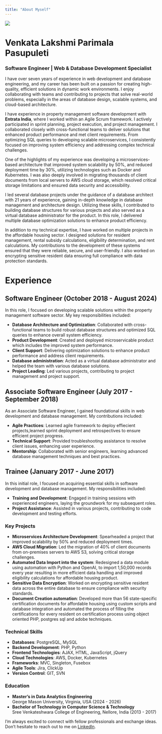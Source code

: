 ```yaml
---
title: "About Myself"
---
```



![](docs/docs/myimage.jpg)



# Venkata Lakshmi Parimala Pasupuleti  
### Software Engineer | Web & Database Development Specialist

I have over seven years of experience in web development and database engineering, and my career has been built on a passion for creating high-quality, efficient solutions in dynamic work environments. I enjoy collaborating with teams and contributing to projects that solve real-world problems, especially in the areas of database design, scalable systems, and cloud-based architecture.

I have experience in property management software development with **Entrata India**, where I worked within an Agile Scrum framework. I actively participated in sprint planning, project execution, and project management. I collaborated closely with cross-functional teams to deliver solutions that enhanced product performance and met client requirements. From optimizing SQL queries to developing scalable microservices, I consistently focused on improving system efficiency and addressing complex technical challenges.

One of the highlights of my experience was developing a microservices-based architecture that improved system scalability by 50%, and reduced deployment time by 30%, utilizing technologies such as Docker and Kubernetes. I was also deeply involved in migrating thousands of client documents from local servers to AWS cloud storage, which resolved critical storage limitations and ensured data security and accessibility.

I led several database projects under the guidance of a database architect with 21 years of experience, gaining in-depth knowledge in database management and architecture design. Utilizing these skills, I contributed to building database structures for various projects and also served as a virtual database administrator for the product. In this role, I delivered multiple database optimization solutions to enhance product efficiency.

In addition to my technical expertise, I have worked on multiple projects in the affordable housing sector. I designed solutions for resident management, rental subsidy calculations, eligibility determination, and rent calculations. My contributions to the development of these systems ensured that they were reliable, secure, and user-friendly. I also worked on encrypting sensitive resident data ensuring full compliance with data protection standards.

# Experience

## Software Engineer (October 2018 - August 2024)
In this role, I focused on developing scalable solutions within the property management software sector. My key responsibilities included:

- **Database Architecture and Optimization**: Collaborated with cross-functional teams to build robust database structures and optimized SQL queries to enhance overall system efficiency.
- **Product Development**: Created and deployed microservicable product which includes the improved system performance.
- **Client Support**: Delivering optimization solutions to enhance product performance and address client requirements.
- **Database administration**: Acted as a virtual database administrator and helped the team with various database solutions.
- **Project Leading**: Led various projects, contributing to project management and project support.

## Associate Software Engineer (July 2017 - September 2018)
As an Associate Software Engineer, I gained foundational skills in web development and database management. My contributions included:

- **Agile Practices**: Learned agile framework to deploy effiecient projects,learned sprint deployment and retrospectives to ensure efficient project progress.
- **Technical Support**: Provided troubleshooting assistance to resolve client issues, enhancing user experience.
- **Mentorship**: Collaborated with senior engineers, learning advanced database management techniques and best practices.

## Trainee (January 2017 - June 2017)
In this initial role, I focused on acquiring essential skills in software development and database management. My responsibilities included:

- **Training and Development**: Engaged in training sessions with experienced engineers, laying the groundwork for my subsequent roles.
- **Project Assistance**: Assisted in various projects, contributing to code development and testing efforts.

### Key Projects

- **Microservices Architecture Development**: Spearheaded a project that improved scalability by 50% and reduced deployment times.
- **AWS Cloud Migration**: Led the migration of 40% of client documents from on-premises servers to AWS S3, solving critical storage challenges.
- **Automated Data Import into the system**: Redesigned a data module using automation with Python and OpenAI, to import 1,50,000 records every year resulting in more efficient data handling and improved eligibility calculations for affordable housing product.
- **Sensitive Data Encryption**: Worked on encrypting sensitive resident data across the entire database to ensure compliance with security standards.
- **Document Creation automation**: Developed more than 56 state-specific certification documents for affordable housing using custom scripts and database integration and automated the process of filling the certifications for every resident on certification process using object oriented PHP, postgres sql and adobe techniques.



### Technical Skills  
- **Databases**: PostgreSQL, MySQL  
- **Backend Development**: PHP, Python  
- **Frontend Technologies**: AJAX, HTML, JavaScript, jQuery  
- **Cloud Technologies**: AWS, Docker, Kubernetes  
- **Frameworks**: MVC, Singleton, Fusebox  
- **Agile Tools**: Jira, ClickUp  
- **Version Control**: GIT, SVN  

### Education
- **Master’s in Data Analytics Engineering**  
  George Mason University, Virginia, USA (2024 - 2026)
- **Bachelor of Technology in Computer Science & Technology**  
  Sree Venkateshwara College of Engineering, Nellore, India (2013 - 2017)


I’m always excited to connect with fellow professionals and exchange ideas. Don’t hesitate to reach out to me on [LinkedIn](https://www.linkedin.com/in/venkata-lakshmi-parimala-pasupuleti).
